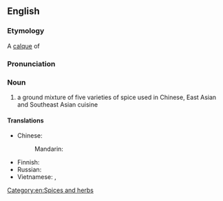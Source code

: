 ==English==
{{wikipedia}}

===Etymology===
A [[calque]] of {{etyl|zh|en}} {{zh-l|五香粉|tr=wǔxiāngfěn}}

===Pronunciation===
{{rfp|lang=en}}

===Noun===
{{en-noun|-|head=[[five]]-[[spice]] [[powder]]}}

# a ground mixture of five varieties of spice used in Chinese, East Asian and Southeast Asian cuisine

====Translations====
{{trans-top|ground mixture}}
* Chinese:
*: Mandarin: {{t+|cmn|五香粉|tr=wǔxiāngfěn|sc=Hani}}
{{trans-mid}}
* Finnish: {{t|fi|viismauste}}
* Russian: {{t-needed|ru}}
* Vietnamese: {{t|vi|bột ngũ vị hương}}, {{t|vi|ngũ vị hương}}
{{trans-bottom}}

[[Category:en:Spices and herbs]]